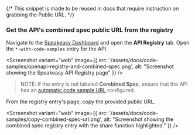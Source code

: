 {/* This snippet is made to be reused in docs that require instruction on grabbing the Public URL. */}


### Get the API's combined spec public URL from the registry

Navigate to the [Speakeasy Dashboard](https://app.speakeasy.com) and open the **API Registry** tab. Open the `*-with-code-samples` entry for the API.

<Screenshot 
  variant="web"
  image={{
    src: '/assets/docs/code-samples/openapi-registry-and-combined-spec.png',
    alt: "Screenshot showing the Speakeasy API Registry page"
  }}
/>

> NOTE: If the entry is not labeled **Combined Spec**, ensure that the API
> has an [automatic code sample
> URL](/docs/sdk-docs/code-samples/automated-code-sample-urls) configured.

From the registry entry's page, copy the provided public URL.

<Screenshot 
  variant="web"
  image={{
    src: '/assets/docs/code-samples/copy-combined-spec-url.png',
    alt: "Screenshot showing the combined spec registry entry with the share function highlighted."
  }}
/>
